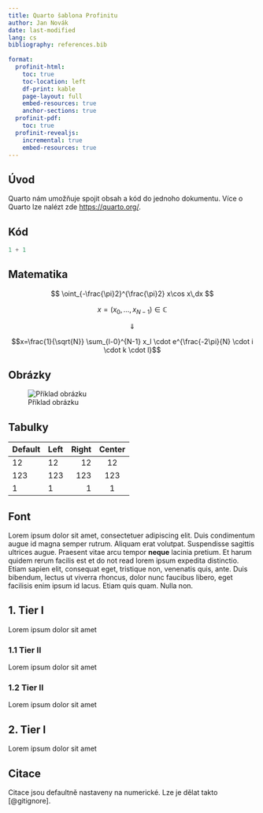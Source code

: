 ```yaml
---
title: Quarto šablona Profinitu
author: Jan Novák
date: last-modified
lang: cs
bibliography: references.bib
  
format:
  profinit-html:
    toc: true
    toc-location: left
    df-print: kable
    page-layout: full
    embed-resources: true
    anchor-sections: true
  profinit-pdf:
    toc: true
  profinit-revealjs:
    incremental: true
    embed-resources: true
---
```



## Úvod

Quarto nám umožňuje spojit obsah a kód do jednoho dokumentu. Více o Quarto lze nalézt zde <https://quarto.org/>.

## Kód

```python
1 + 1
```

## Matematika
$$ \oint_{-\frac{\pi}2}^{\frac{\pi}2} x\cos x\,dx $$

$$x=(x_0, ..., x_{N-1}) \in \mathbb{C}$$

$$\Downarrow$$

$$x=\frac{1}{\sqrt{N}} \sum_{l-0}^{N-1} x_l \cdot e^{\frac{-2\pi}{N} \cdot i \cdot k \cdot l}$$

## Obrázky

![Příklad obrázku](https://imgs.xkcd.com/comics/judgment_day_2x.png)

## Tabulky

| Default | Left | Right | Center |
|---------|:-----|------:|:------:|
| 12      | 12   |    12 |   12   |
| 123     | 123  |   123 |  123   |
| 1       | 1    |     1 |   1    |


## Font

Lorem ipsum dolor sit amet, consectetuer adipiscing elit.
Duis condimentum augue id magna semper rutrum. Aliquam erat volutpat. Suspendisse sagittis ultrices augue.
Praesent vitae arcu tempor **neque** lacinia pretium. Et harum quidem rerum facilis est et do not read lorem ipsum expedita distinctio.
Etiam sapien elit, consequat eget, tristique non, venenatis quis, ante. Duis bibendum, lectus ut viverra rhoncus,
dolor nunc faucibus libero, eget facilisis enim ipsum id lacus. Etiam quis quam. Nulla non.

## 1. Tier I

Lorem ipsum dolor sit amet

### 1.1 Tier II

Lorem ipsum dolor sit amet

### 1.2 Tier II

Lorem ipsum dolor sit amet  

## 2. Tier I

Lorem ipsum dolor sit amet

## Citace

Citace jsou defaultně nastaveny na numerické. Lze je dělat takto [@gitignore].


